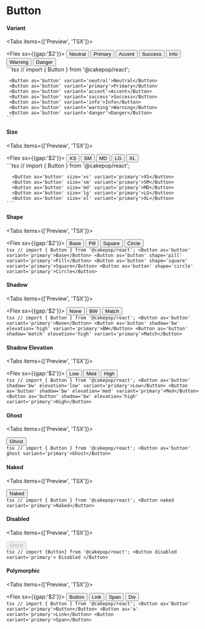
# Button

#### Variant

<Tabs items={['Preview', 'TSX']}>
  <Tab>
    <div className={defaultTheme}>
      <Flex sx={{gap:'$2'}}>
      <Button as='button' variant='neutral'>Neutral</Button>
      <Button as='button' variant='primary'>Primary</Button>
      <Button as='button' variant='accent'>Accent</Button>
      <Button as='button' variant='success'>Success</Button>
      <Button as='button' variant='info'>Info</Button>
      <Button as='button' variant='warning'>Warning</Button>
      <Button as='button' variant='danger'>Danger</Button>
      </Flex>
    </div>
  </Tab>
  <Tab>
    ```tsx //
    import { Button } from '@cakepop/react';

     <Button as='button' variant='neutral'>Neutral</Button>
     <Button as='button' variant='primary'>Primary</Button>
     <Button as='button' variant='accent'>Accent</Button>
     <Button as='button' variant='success'>Success</Button>
     <Button as='button' variant='info'>Info</Button>
     <Button as='button' variant='warning'>Warning</Button>
     <Button as='button' variant='danger'>Danger</Button>
    ```

  </Tab>
</Tabs>

#### Size

<Tabs items={['Preview', 'TSX']}>
  <Tab>
    <div className={defaultTheme}>
      <Flex sx={{gap:'$2'}}>
      <Button as='button' size='xs' variant='primary'>XS</Button>
      <Button as='button' size='sm' variant='primary'>SM</Button>
      <Button as='button' size='md' variant='primary'>MD</Button>
      <Button as='button' size='lg' variant='primary'>LG</Button>
      <Button as='button' size='xl' variant='primary'>XL</Button>
      </Flex>
    </div>
  </Tab>
  <Tab>
    ```tsx //
    import { Button } from '@cakepop/react';

      <Button as='button' size='xs' variant='primary'>XS</Button>
      <Button as='button' size='sm' variant='primary'>SM</Button>
      <Button as='button' size='md' variant='primary'>MD</Button>
      <Button as='button' size='lg' variant='primary'>LG</Button>
      <Button as='button' size='xl' variant='primary'>XL</Button>
    ```

  </Tab>
</Tabs>

#### Shape

<Tabs items={['Preview', 'TSX']}>
  <Tab>
    <div className={defaultTheme}>
      <Flex sx={{gap:'$2'}}>
      <Button as='button' variant='primary'>Base</Button>
      <Button as='button' shape='pill' variant='primary'>Pill</Button>
      <Button as='button' shape='square' variant='primary'>Square</Button>
      <Button as='button' shape='circle' variant='primary'>Circle</Button>
      </Flex>
    </div>
  </Tab>
  <Tab>
    ```tsx //
    import { Button } from '@cakepop/react';
      <Button as='button' variant='primary'>Base</Button>
      <Button as='button' shape='pill' variant='primary'>Pill</Button>
      <Button as='button' shape='square' variant='primary'>Square</Button>
      <Button as='button' shape='circle' variant='primary'>Circle</Button>
    ```

  </Tab>
</Tabs>

#### Shadow

<Tabs items={['Preview', 'TSX']}>
  <Tab>
    <div className={defaultTheme}>
      <Flex sx={{gap:'$2'}}>
      <Button as='button' variant='primary'>None</Button>
      <Button as='button' shadow='bw' elevation='high' variant='primary'>BW</Button>
      <Button as='button' shadow='match' elevation='high' variant='primary'>Match</Button>
      </Flex>
    </div>
  </Tab>
  <Tab>
    ```tsx //
    import { Button } from '@cakepop/react';
      <Button as='button' variant='primary'>None</Button>
      <Button as='button' shadow='bw' elevation='high' variant='primary'>BW</Button>
      <Button as='button' shadow='match' elevation='high' variant='primary'>Match</Button>
    ```

  </Tab>
</Tabs>

#### Shadow Elevation

<Tabs items={['Preview', 'TSX']}>
  <Tab>
    <div className={defaultTheme}>
      <Flex sx={{gap:'$2'}}>
      <Button as='button' shadow='bw' elevation='low' variant='primary'>Low</Button>
      <Button as='button' shadow='bw' elevation='med' variant='primary'>Med</Button>
      <Button as='button' shadow='bw' elevation='high' variant='primary'>High</Button>
      </Flex>
    </div>
  </Tab>
  <Tab>
    ```tsx //
    import { Button } from '@cakepop/react';
      <Button as='button' shadow='bw' elevation='low' variant='primary'>Low</Button>
      <Button as='button' shadow='bw' elevation='med' variant='primary'>Med</Button>
      <Button as='button' shadow='bw' elevation='high' variant='primary'>High</Button>
    ```

  </Tab>
</Tabs>

#### Ghost

<Tabs items={['Preview', 'TSX']}>
  <Tab>
    <div className={defaultTheme}>
      <Button as='button' ghost variant='primary'>Ghost</Button>
    </div>
  </Tab>
  <Tab>
    ```tsx //
    import { Button } from '@cakepop/react';
      <Button as='button' ghost variant='primary'>Ghost</Button>
    ```

  </Tab>
</Tabs>

#### Naked

<Tabs items={['Preview', 'TSX']}>
  <Tab>
    <div className={defaultTheme}>
      <Button naked variant='primary'>Naked</Button>
    </div>
  </Tab>
  <Tab>
    ```tsx //
    import { Button } from '@cakepop/react';
      <Button naked variant='primary'>Naked</Button>
    ```

  </Tab>
</Tabs>

#### Disabled

<Tabs items={['Preview', 'TSX']}>
  <Tab>
    <div className={defaultTheme}>
      <Button disabled variant='primary'>
        Ghost
      </Button>
    </div>
  </Tab>
  <Tab>
    ```tsx // import {Button} from '@cakepop/react';
    <Button disabled variant='primary'>
      Disabled
    </Button>
    ```
  </Tab>
</Tabs>

#### Polymorphic

<Tabs items={['Preview', 'TSX']}>
  <Tab>
    <div className={defaultTheme}>
      <Flex sx={{gap:'$2'}}>
      <Button as='Button' variant='primary'>Button</Button>
      <Button as='a' variant='primary'>Link</Button>
      <Button variant='primary'>Span</Button>
      <Button as='div' variant='primary'>Div</Button>
      </Flex>
    </div>
  </Tab>
  <Tab>
    ```tsx //
    import { Button } from '@cakepop/react';
      <Button as='Button' variant='primary'>Button</Button>
      <Button as='a' variant='primary'>Link</Button>
      <Button variant='primary'>Span</Button>
    ```

  </Tab>
</Tabs>

